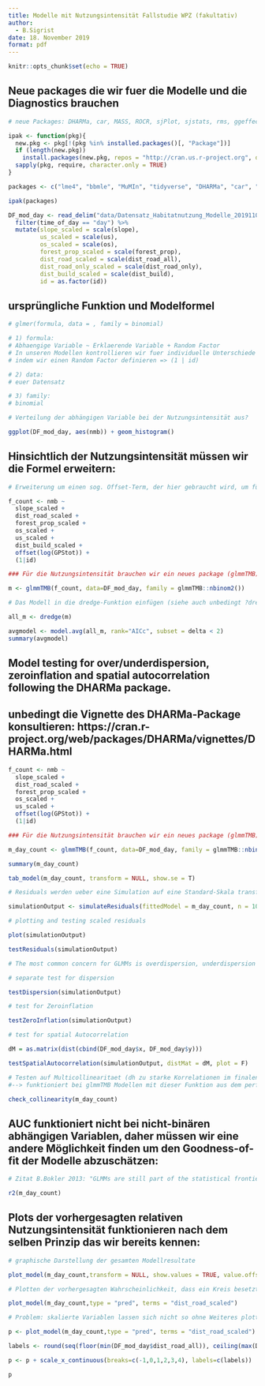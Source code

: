 ```yaml
---
title: Modelle mit Nutzungsintensität Fallstudie WPZ (fakultativ)
author: 
  - B.Sigrist
date: 18. November 2019
format: pdf 
---
```


```r
knitr::opts_chunk$set(echo = TRUE)
```

## Neue packages die wir fuer die Modelle und die Diagnostics brauchen

```r
# neue Packages: DHARMa, car, MASS, ROCR, sjPlot, sjstats, rms, ggeffects, cowplot

ipak <- function(pkg){
  new.pkg <- pkg[!(pkg %in% installed.packages()[, "Package"])]
  if (length(new.pkg)) 
    install.packages(new.pkg, repos = "http://cran.us.r-project.org", dependencies = TRUE)
  sapply(pkg, require, character.only = TRUE)
}

packages <- c("lme4", "bbmle", "MuMIn", "tidyverse", "DHARMa", "car", "MASS", "ROCR", "sjPlot", "rms", "ggeffects", "sjstats", "cowplot","glmmTMB", "performance", "kableExtra")

ipak(packages)
```

```r
DF_mod_day <- read_delim("data/Datensatz_Habitatnutzung_Modelle_20191101.csv", delim = ";") %>%
  filter(time_of_day == "day") %>%
  mutate(slope_scaled = scale(slope),
         us_scaled = scale(us),
         os_scaled = scale(os),
         forest_prop_scaled = scale(forest_prop),
         dist_road_scaled = scale(dist_road_all),
         dist_road_only_scaled = scale(dist_road_only),
         dist_build_scaled = scale(dist_build),
         id = as.factor(id))
```

## ursprüngliche Funktion und Modelformel

```r
# glmer(formula, data = , family = binomial)

# 1) formula: 
# Abhaengige Variable ~ Erklaerende Variable + Random Factor 
# In unseren Modellen kontrollieren wir fuer individuelle Unterschiede bei den Rehen 
# indem wir einen Random Factor definieren => (1 | id) 

# 2) data: 
# euer Datensatz

# 3) family: 
# binomial

# Verteilung der abhängigen Variable bei der Nutzungsintensität aus?

ggplot(DF_mod_day, aes(nmb)) + geom_histogram()
```

## Hinsichtlich der Nutzungsintensität müssen wir die Formel erweitern:

```r
# Erweiterung um einen sog. Offset-Term, der hier gebraucht wird, um für die Anzahl der GPS Lokalisationen (in der Spalte GPStot aufgeführt) zu korrigeren (eigentlich eine Skalierung der abhängigen Variable um die relative Nutzungsintensität zu modellieren) 

f_count <- nmb ~
  slope_scaled +
  dist_road_scaled +
  forest_prop_scaled +
  os_scaled +
  us_scaled +
  dist_build_scaled +
  offset(log(GPStot)) +
  (1|id)

### Für die Nutzungsintensität brauchen wir ein neues package (glmmTMB) um das GLMM fitten zu können. glmer kann leider mit der negativ binomial - Verteilung nicht in jedem Fall umgehen. 

m <- glmmTMB(f_count, data=DF_mod_day, family = glmmTMB::nbinom2())

# Das Modell in die dredge-Funktion einfügen (siehe auch unbedingt ?dredge)

all_m <- dredge(m)

avgmodel <- model.avg(all_m, rank="AICc", subset = delta < 2)
summary(avgmodel)
```

## Model testing for over/underdispersion, zeroinflation and spatial autocorrelation following the DHARMa package.
## unbedingt die Vignette des DHARMa-Package konsultieren: https://cran.r-project.org/web/packages/DHARMa/vignettes/DHARMa.html

```r
f_count <- nmb ~
  slope_scaled +
  dist_road_scaled +
  forest_prop_scaled +
  os_scaled +
  us_scaled +
  offset(log(GPStot)) +
  (1|id)

### Für die Nutzungsintensität brauchen wir ein neues package (glmmTMB) um das GLMM fitten zu können. glmer kann leider mit der negativ binomial - Verteilung nicht in jedem Fall umgehen. 

m_day_count <- glmmTMB(f_count, data=DF_mod_day, family = glmmTMB::nbinom2())

summary(m_day_count)

tab_model(m_day_count, transform = NULL, show.se = T)

# Residuals werden ueber eine Simulation auf eine Standard-Skala transformiert und kaennen anschliessend getestet werden. Dabei kann die Anzahl Simulationen eingestellt werden (dauert je nach dem sehr lange)

simulationOutput <- simulateResiduals(fittedModel = m_day_count, n = 10000)

# plotting and testing scaled residuals

plot(simulationOutput)

testResiduals(simulationOutput)

# The most common concern for GLMMs is overdispersion, underdispersion and zero-inflation.

# separate test for dispersion

testDispersion(simulationOutput)

# test for Zeroinflation

testZeroInflation(simulationOutput)

# test for spatial Autocorrelation

dM = as.matrix(dist(cbind(DF_mod_day$x, DF_mod_day$y)))

testSpatialAutocorrelation(simulationOutput, distMat = dM, plot = F)

# Testen auf Multicollinearitaet (dh zu starke Korrelationen im finalen Modell, zB falls auf Grund der oekologsichen Plausibilitaet stark korrelierte Variablen im Modell)
#--> funktioniert bei glmmTMB Modellen mit dieser Funktion aus dem performace package:

check_collinearity(m_day_count)
```

## AUC funktioniert nicht bei nicht-binären abhängigen Variablen, daher müssen wir eine andere Möglichkeit finden um den Goodness-of-fit der Modelle abzuschätzen:

```r
# Zitat B.Bokler 2013: "GLMMs are still part of the statistical frontier, and not all of the answers about how to use them are known (even by experts)"

r2(m_day_count)
```

## Plots der vorhergesagten relativen Nutzungsintensität funktionieren nach dem selben Prinzip das wir bereits kennen:

```r
# graphische Darstellung der gesamten Modellresultate

plot_model(m_day_count,transform = NULL, show.values = TRUE, value.offset = .3)

# Plotten der vorhergesagten Wahrscheinlichkeit, dass ein Kreis besetzt ist, in Abhaengigkeit der erklaerenden Variable basierend auf den Modellresultaten.

plot_model(m_day_count,type = "pred", terms = "dist_road_scaled")

# Problem: skalierte Variablen lassen sich nicht so ohne Weiteres plotten, hier ein quick-and-dirty hack um das Problem zu umgehen. Die Einstellungen muessen fuer jede Variable geaendert werden

p <- plot_model(m_day_count,type = "pred", terms = "dist_road_scaled") 

labels <- round(seq(floor(min(DF_mod_day$dist_road_all)), ceiling(max(DF_mod_day$dist_road_all)), length.out = 6),2)

p <- p + scale_x_continuous(breaks=c(-1,0,1,2,3,4), labels=c(labels))

p
```